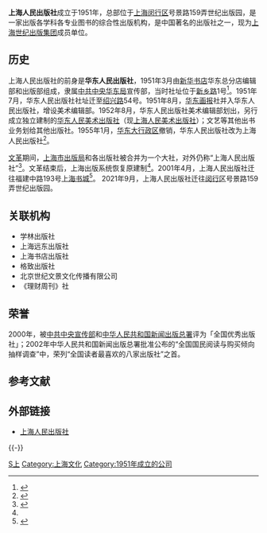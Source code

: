 {{coord|31.23528|121.47710|display=title}}

'''上海人民出版社'''成立于1951年，总部位于[[上海|上海]][[闵行区|闵行区]]号景路159弄世纪出版园，是一家出版各学科各专业图书的综合性出版机构，是中国著名的出版社之一，现为[[上海世纪出版集团|上海世纪出版集团]]成员单位。

==历史==
上海人民出版社的前身是'''华东人民出版社'''，1951年3月由[[新华书店|新华书店]]华东总分店编辑部和出版部组成，隶属[[中共中央华东局|中共中央华东局]]宣传部，当时社址位于[[新乡路|新乡路]]1号<ref>{{Cite book|title=当代中国经济大辞库 经济名录卷|last=韩天雨，刘全福主编|first=|publisher=北京：[[中国经济出版社|中国经济出版社]]|year=1993.12|isbn=7-5017-2604-3|location=|pages=251}}</ref>。1951年7月，华东人民出版社社址迁至[[绍兴路|绍兴路]]54号。1951年8月，[[华东画报|华东画报]]社并入华东人民出版社，增设美术编辑部。1952年8月，华东人民出版社美术编辑部划出，另行成立独立建制的[[华东人民美术出版社|华东人民美术出版社]]（现[[上海人民美术出版社|上海人民美术出版社]]）；文艺等其他出书业务划给其他出版社。1955年1月，[[华东大行政区|华东大行政区]]撤销，华东人民出版社改为上海人民出版社<ref name="lishi">{{Cite web |url=http://www.shtong.gov.cn/newsite/node2/node2245/node4521/node29048/node29055/node29057/userobject1ai54458.html |title=上海出版志 >> 第一篇出版机构 >> 第二章市属出版社 >> 第一节　市属出版社 |accessdate=2019-04-15 |archive-date=2020-05-17 |archive-url=https://web.archive.org/web/20200517205937/http://www.shtong.gov.cn/newsite/node2/node2245/node4521/node29048/node29055/node29057/userobject1ai54458.html |dead-url=no }}</ref>。

[[文革|文革]]期间，[[上海市出版局|上海市出版局]]和各出版社被合并为一个大社，对外仍称“上海人民出版社”<ref>{{Cite book|title=中国出版百科全书|last=[[许力以|许力以]]主编|first=|publisher=[[书海出版社|书海出版社]]|year=1997.12|isbn=7-80550-211-0|location=|pages=113}}</ref>。文革结束后，上海出版系统恢复原建制<ref name="lishi"/>。2001年4月，上海人民出版社迁往福建中路193号[[上海书城|上海书城]]<ref>{{Cite book|title=上海名人名事名物大观|last=[[熊月之|熊月之]]主编|first=|publisher=上海：上海人民出版社|year=2005.01|isbn=7-208-05281-6|location=|pages=428}}</ref>。
2021年9月，上海人民出版社迁往[[闵行区|闵行区]]号景路159弄世纪出版园。



==关联机构==
* 学林出版社
* 上海远东出版社
* 上海书店出版社
* 格致出版社
* 北京世纪文景文化传播有限公司
* 《理财周刊》社

==荣誉==
2000年，被[[中共中央宣传部|中共中央宣传部]]和[[中华人民共和国新闻出版总署|中华人民共和国新闻出版总署]]评为「全国优秀出版社」；2002年中华人民共和国新闻出版总署批准公布的“全国国民阅读与购买倾向抽样调查”中，荣列“全国读者最喜欢的八家出版社”之首。

== 参考文献 ==
{{Reflist}}

== 外部链接 ==
* [http://www.spph.com.cn/ 上海人民出版社]{{Wayback|url=http://www.spph.com.cn/ |date=20080516223653 }}

{{-}}
{{上海出版机构}}
{{人民出版社}}

[[Category:中华人民共和国出版社|S上]]
[[Category:上海文化|Category:上海文化]]
[[Category:1951年成立的公司|Category:1951年成立的公司]]
